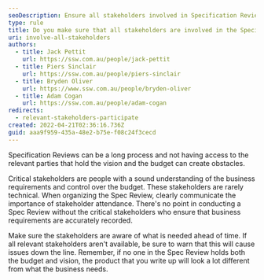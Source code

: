 ```yaml
---
seoDescription: Ensure all stakeholders involved in Specification Reviews to guarantee accurate business requirements and budget control.
type: rule
title: Do you make sure that all stakeholders are involved in the Specification Review?
uri: involve-all-stakeholders
authors:
  - title: Jack Pettit
    url: https://ssw.com.au/people/jack-pettit
  - title: Piers Sinclair
    url: https://ssw.com.au/people/piers-sinclair
  - title: Bryden Oliver
    url: https://www.ssw.com.au/people/bryden-oliver
  - title: Adam Cogan
    url: https://ssw.com.au/people/adam-cogan
redirects:
  - relevant-stakeholders-participate
created: 2022-04-21T02:36:16.736Z
guid: aaa9f959-435a-48e2-b75e-f08c24f3cecd
---
```


Specification Reviews can be a long process and not having access to the relevant parties that hold the vision and the budget can create obstacles.

Critical stakeholders are people with a sound understanding of the business requirements and control over the budget. These stakeholders are rarely technical.
When organizing the Spec Review, clearly communicate the importance of stakeholder attendance. There's no point in conducting a Spec Review without the critical stakeholders who ensure that business requirements are accurately recorded.

Make sure the stakeholders are aware of what is needed ahead of time. If all relevant stakeholders aren't available, be sure to warn that this will cause issues down the line. Remember, if no one in the Spec Review holds both the budget and vision, the product that you write up will look a lot different from what the business needs.